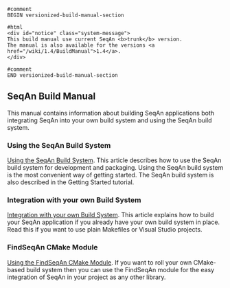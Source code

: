 
<pre>
#comment
BEGIN versionized-build-manual-section
</pre>
<pre>#html
<div id="notice" class="system-message">
This build manual use current SeqAn <b>trunk</b> version.
The manual is also available for the versions <a href="/wiki/1.4/BuildManual">1.4</a>.
</div>
</pre>
<pre>
#comment
END versionized-build-manual-section
</pre>

== SeqAn Build Manual ==

This manual contains information about building SeqAn applications both integrating SeqAn into your own build system and using the SeqAn build system.

=== Using the SeqAn Build System ===

[[BuildManual/UsingTheSeqAnBuildSystem| Using the SeqAn Build System]].
This article describes how to use the SeqAn build system for development and packaging.
Using the SeqAn build system is the most convenient way of getting started.
The SeqAn build system is also described in the Getting Started tutorial.

=== Integration with your own Build System ===

[[BuildManual/IntegrationWithYourOwnBuildSystem| Integration with your own Build System]].
This article explains how to build your SeqAn application if you already have your own build system in place.
Read this if you want to use plain Makefiles or Visual Studio projects.

=== FindSeqAn CMake Module ===

[[BuildManual/UsingFindSeqAnCMakeModule| Using the FindSeqAn CMake Module]].
If you want to roll your own CMake-based build system then you can use the FindSeqAn module for the easy integration of SeqAn in your project as any other library.



{{TracNotice|{{PAGENAME}}}}